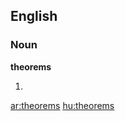 ==English==

===Noun===
'''theorems'''

# {{plural of|[[theorem]]}}

[[ar:theorems]]
[[hu:theorems]]